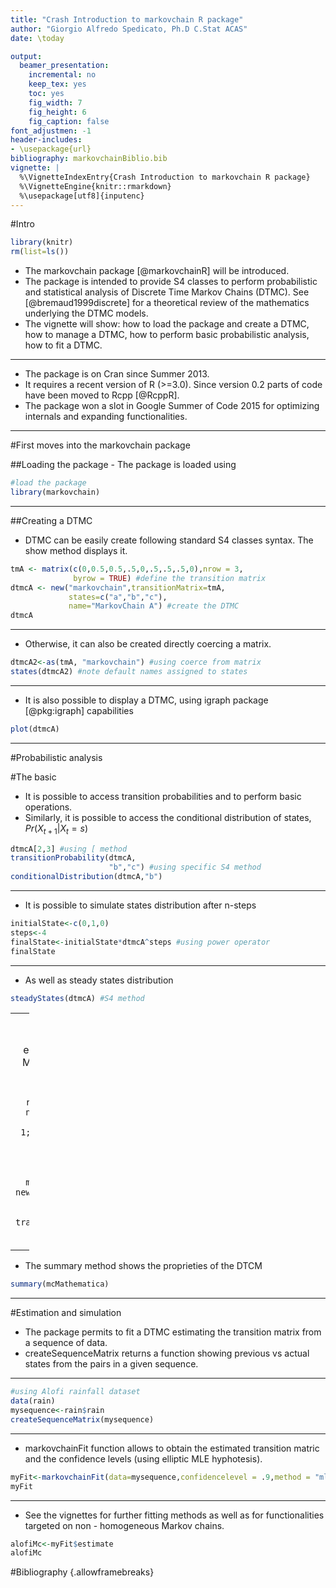 ---
title: "Crash Introduction to markovchain R package"
author: "Giorgio Alfredo Spedicato, Ph.D C.Stat ACAS"
date: \today

output:
  beamer_presentation:
    incremental: no
    keep_tex: yes
    toc: yes
    fig_width: 7
    fig_height: 6
    fig_caption: false
font_adjustmen: -1
header-includes:
- \usepackage{url}
bibliography: markovchainBiblio.bib
vignette: |
  %\VignetteIndexEntry{Crash Introduction to markovchain R package} 
  %\VignetteEngine{knitr::rmarkdown}  
  %\usepackage[utf8]{inputenc}
---

#Intro

```{r setup, include=FALSE}
library(knitr)
rm(list=ls())
```


- The markovchain package [@markovchainR] will be introduced.
- The package is intended to provide S4 classes to perform probabilistic and statistical analysis of Discrete Time Markov Chains (DTMC). See [@bremaud1999discrete] for a theoretical review of the mathematics underlying the DTMC models.
- The vignette will show: how to load the package and create a DTMC, how to manage a DTMC, how to perform basic probabilistic analysis, how to fit a DTMC.

---

- The package is on Cran since Summer 2013.
- It requires a recent version of R (>=3.0). Since version 0.2 parts of code have been moved to Rcpp [@RcppR].
- The package won a slot in Google Summer of Code 2015 for optimizing internals and expanding functionalities.

---

#First moves into the markovchain package

##Loading the package
- The package is loaded using 

```{r load, echo=TRUE, warning=FALSE}
#load the package
library(markovchain) 
```

---

##Creating a DTMC

- DTMC can be easily create following standard S4 classes syntax. The show method displays it.

```{r create, echo=TRUE, tidy=FALSE, message=FALSE,tidy=FALSE}
tmA <- matrix(c(0,0.5,0.5,.5,0,.5,.5,.5,0),nrow = 3,
              byrow = TRUE) #define the transition matrix
dtmcA <- new("markovchain",transitionMatrix=tmA, 
             states=c("a","b","c"), 
             name="MarkovChain A") #create the DTMC
dtmcA
```

---

- Otherwise, it can also be created directly coercing a matrix.

```{r create2, echo=TRUE, tidy=FALSE}
dtmcA2<-as(tmA, "markovchain") #using coerce from matrix
states(dtmcA2) #note default names assigned to states
```

---

- It is also possible to display a DTMC, using igraph package [@pkg:igraph] capabilities

```{r plot, echo=TRUE}
plot(dtmcA)
```

---

#Probabilistic analysis

#The basic

- It is possible to access transition probabilities and to perform basic operations.
- Similarly, it is possible to access the conditional distribution of states, $Pr\left ( X_{t+1} | X_{t}=s \right )$

```{r proprieties, echo=TRUE, tidy=FALSE}
dtmcA[2,3] #using [ method
transitionProbability(dtmcA, 
                      "b","c") #using specific S4 method
conditionalDistribution(dtmcA,"b")
```

---

- It is possible to simulate states distribution after n-steps

```{r transitions, echo=TRUE, tidy=FALSE}
initialState<-c(0,1,0)
steps<-4
finalState<-initialState*dtmcA^steps #using power operator
finalState
```

---
  
  - As well as steady states distribution

```{r steadystate, echo=TRUE, tidy=FALSE}
steadyStates(dtmcA) #S4 method
```

---
  ##Advanced 
  
  - We use an example found on Mathematica Web page, [@mathematica]

```{r mathematicaMc, echo=TRUE, tidy=FALSE}
E <- matrix(0, nrow = 4, ncol = 4)
E[1, 2] <- 1;E[2, 1] <- 1/3; E[2, 3] <- 2/3
E[3,2] <- 1/4; E[3, 4] <- 3/4; E[4, 3] <- 1
mcMathematica <- new("markovchain", states = c("a", "b", "c", "d"),
                     transitionMatrix = E,name = "Mathematica")
```

---
  
  - The summary method shows the proprieties of the DTCM

```{r summary, echo=TRUE, tidy=FALSE}
summary(mcMathematica)
```

---
  
  #Estimation and simulation
  
  - The package permits to fit a DTMC estimating the transition matrix from a sequence of data.
- createSequenceMatrix returns a function showing previous vs actual states from the pairs in a given sequence.

---
  
  ```{r fitIntro, echo=TRUE, tidy=FALSE}
#using Alofi rainfall dataset
data(rain) 
mysequence<-rain$rain
createSequenceMatrix(mysequence)
```

---
  
  - markovchainFit function allows to obtain the estimated transition matric and the confidence levels (using elliptic MLE hyphotesis).

```{r mlfFit, echo=TRUE, tidy=FALSE}
myFit<-markovchainFit(data=mysequence,confidencelevel = .9,method = "mle")
myFit
```

---
  
  - See the vignettes for further fitting methods as well as for functionalities targeted on non - homogeneous Markov chains.

```{r mlfFit2, echo=TRUE, tidy=FALSE}
alofiMc<-myFit$estimate
alofiMc
```

#Bibliography {.allowframebreaks}
